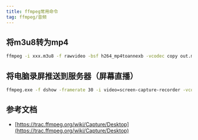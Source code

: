 ```yaml
---
title: ffmpeg常用命令
tag: ffmpeg/音频
---
```


## 将m3u8转为mp4
```bash
ffmpeg -i xxx.m3u8 -f rawvideo -bsf h264_mp4toannexb -vcodec copy out.mp4
```

## 将电脑录屏推送到服务器（屏幕直播）
```bash
ffmpeg.exe -f dshow -framerate 30 -i video=screen-capture-recorder -vcodec libx264 -tune zerolatency -preset ultrafast -fflags nobuffer -flags low_delay -probesize 32 -analyzeduration 0 -threads 6 -f mpegts udp://127.0.0.1:1234
```

## 参考文档
- [https://trac.ffmpeg.org/wiki/Capture/Desktop](https://trac.ffmpeg.org/wiki/Capture/Desktop)
